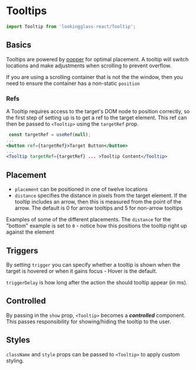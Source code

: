 
<Meta title="Components/Tooltip" component={Tooltip} argTypes={stories.argTypes} />

# Tooltips

<Description of={Tooltip} />

```js
import Tooltip from 'lookingglass-react/Tooltip';
```

<Canvas>
    <Story story={stories.AllProps} name="All Props" />
</Canvas>

<ArgsTable story="All Props" />

## Basics

Tooltips are powered by [popper](https://popper.js.org/) for optimal placement. A tooltip will switch locations and make adjustments when scrolling to prevent overflow.

If you are using a scrolling container that is not the the window, then you need to ensure the container has a non-static `position`

<Canvas>
    <Story story={stories.Scrolling} />
</Canvas>

### Refs

A Tooltip requires access to the target's DOM node to position correctly, so the first step of setting up is to get a ref to the target element. This ref can then be passed to `<Tooltip>` using the `targetRef` prop.

```jsx
 const targetRef = useRef(null);
...
<button ref={targetRef}>Target Button</button>
...
<Tooltip targetRef={targetRef} ... >Tooltip Content</Tooltip>
```

## Placement

-   `placement` can be positioned in one of twelve locations
-   `distance` specifies the distance in pixels from the target element. If the tooltip includes an arrow, then this is measured from the point of the arrow.
    The default is 0 for arrow tooltips and 5 for non-arrow tooltips

Examples of some of the different placements. The `distance` for the "bottom" example is set to `0` - notice how this positions the tooltip right up against the element

<Canvas>
    <Story story={stories.Placements} />
</Canvas>

## Triggers

By setting `trigger` you can specify whether a tooltip is shown when the target is hovered or when it gains focus - Hover is the default.

`triggerDelay` is how long after the action the should tooltip appear (in ms).

<Canvas>
    <Story story={stories.Triggers} />
</Canvas>

## Controlled

By passing in the `show` prop, `<Tooltip>` becomes a **_controlled_** component. This passes responsibility for showing/hiding the tooltip to the user.

<Canvas>
    <Story story={stories.Controlled} />
</Canvas>

## Styles

`className` and `style` props can be passed to `<Tooltip>` to apply custom styling.

<Canvas>
    <Story story={stories.Styled} />
</Canvas>
